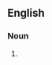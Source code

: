 ==English==

===Noun===
{{en-noun|head=[[necker]] [[knob]]}}

# {{alternative spelling of|necker's knob}}